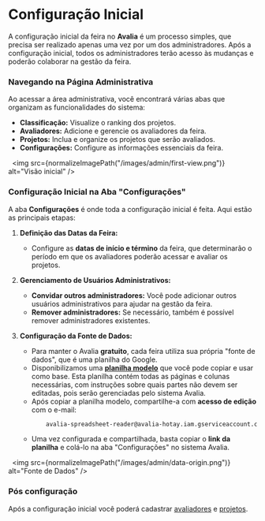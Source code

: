
# Configuração Inicial

A configuração inicial da feira no **Avalia** é um processo simples, que precisa ser realizado apenas uma vez por um dos administradores. Após a configuração inicial, todos os administradores terão acesso às mudanças e poderão colaborar na gestão da feira.

### Navegando na Página Administrativa

Ao acessar a área administrativa, você encontrará várias abas que organizam as funcionalidades do sistema:

- **Classificação:** Visualize o ranking dos projetos.
- **Avaliadores:** Adicione e gerencie os avaliadores da feira.
- **Projetos:** Inclua e organize os projetos que serão avaliados.
- **Configurações:** Configure as informações essenciais da feira.

&nbsp;
<img src={normalizeImagePath("/images/admin/first-view.png")} alt="Visão inicial" />
&nbsp;

### Configuração Inicial na Aba "Configurações"

A aba **Configurações** é onde toda a configuração inicial é feita. Aqui estão as principais etapas:

1. **Definição das Datas da Feira:** 
   - Configure as **datas de início e término** da feira, que determinarão o período em que os avaliadores poderão acessar e avaliar os projetos.

2. **Gerenciamento de Usuários Administrativos:**
   - **Convidar outros administradores:** Você pode adicionar outros usuários administrativos para ajudar na gestão da feira.
   - **Remover administradores:** Se necessário, também é possível remover administradores existentes.

3. **Configuração da Fonte de Dados:**
   - Para manter o Avalia **gratuito**, cada feira utiliza sua própria "fonte de dados", que é uma planilha do Google.
   - Disponibilizamos uma **[planilha modelo](https://docs.google.com/spreadsheets/d/1SfimzvUWXehgbfLYS_Pi2lABrWlWqjeU8_gX3xu2TXI/template/preview)** que você pode copiar e usar como base. Esta planilha contém todas as páginas e colunas necessárias, com instruções sobre quais partes não devem ser editadas, pois serão gerenciadas pelo sistema Avalia.
   - Após copiar a planilha modelo, compartilhe-a com **acesso de edição** com o e-mail:
      ```bash
          avalia-spreadsheet-reader@avalia-hotay.iam.gserviceaccount.com
        ```
   - Uma vez configurada e compartilhada, basta copiar o **link da planilha** e colá-lo na aba "Configurações" no sistema Avalia.

&nbsp;
<img src={normalizeImagePath("/images/admin/data-origin.png")} alt="Fonte de Dados" />
&nbsp;

### Pós configuração

Após a configuração inicial você poderá cadastrar [avaliadores](./evaluators) e [projetos](./projects).
